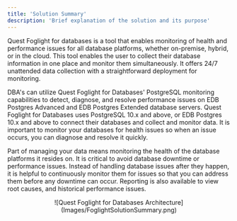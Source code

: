 ```yaml
---
title: 'Solution Summary'
description: 'Brief explanation of the solution and its purpose'
---
```

Quest Foglight for databases is a tool that enables monitoring of health and performance issues for all database platforms, whether on-premise, hybrid, or in the cloud.  This tool enables the user to collect their database information in one place and monitor them simultaneously. It offers 24/7 unattended data collection with a straightforward deployment for monitoring.

DBA's can utilize Quest Foglight for Databases' PostgreSQL monitoring capabilities to detect, diagnose, and resolve performance issues on EDB Postgres Advanced and EDB Postgres Extended database servers.  Quest Foglight for Databases uses PostgreSQL 10.x and above, or EDB Postgres 10.x and above to connect their databases and collect and monitor data.  It is important to monitor your databases for health issues so when an issue occurs, you can diagnose and resolve it quickly.

Part of managing your data means monitoring the health of the database platforms it resides on.  It is critical to avoid database downtime or performance issues.  Instead of handling database issues after they happen, it is helpful to continuously monitor them for issues so that you can address them before any downtime can occur.  Reporting is also available to view root causes, and historical performance issues.


<p align="center">
  ![Quest Foglight for Databases Architecture](Images/FoglightSolutionSummary.png)
</p>
